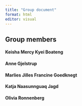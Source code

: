 ```yaml
---
title: "Group document"
format: html
editor: visual
---
```


## Group members

#### Keisha Mercy Kyei Boateng

#### Anne Gjelstrup

#### Marlies Jilles Francine Goedknegt

#### Katja Naasunnguaq Jagd

#### Olivia Ronnenberg


